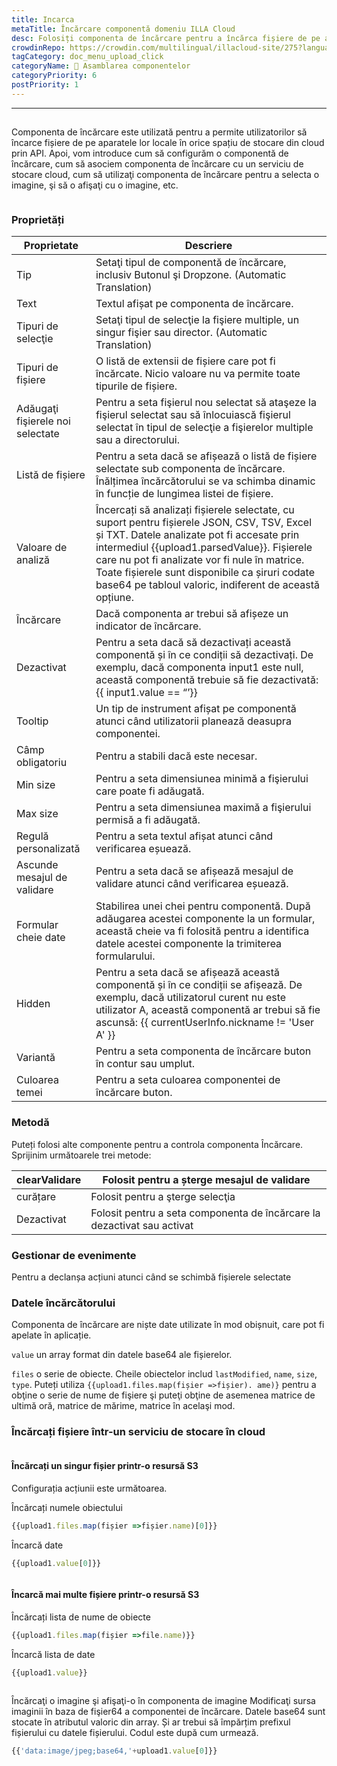 ```yaml
---
title: Incarca
metaTitle: Încărcare componentă domeniu ILLA Cloud
desc: Folosiți componenta de încărcare pentru a încărca fișiere de pe aparatele locale în orice spațiu de stocare în cloud
crowdinRepo: https://crowdin.com/multilingual/illacloud-site/275?languages=ro&filter=basic&value=0
tagCategory: doc_menu_upload_click
categoryName: 🧬 Asamblarea componentelor
categoryPriority: 6
postPriority: 1
---
```


* * *

## <h2 hidden>Încărcați</h2>

Componenta de încărcare este utilizată pentru a permite utilizatorilor să încarce fișiere de pe aparatele lor locale în orice spațiu de stocare din cloud prin API. Apoi, vom introduce cum să configurăm o componentă de încărcare, cum să asociem componenta de încărcare cu un serviciu de stocare cloud, cum să utilizaţi componenta de încărcare pentru a selecta o imagine, şi să o afişaţi cu o imagine, etc.

<img src='https://cdn.illacloud.com/official-website/img/docs/upload1.png' alt="" />

### Proprietăți

| Proprietate                      | Descriere                                                                                                                                                                                                                                                                                                                                              |
| -------------------------------- | ------------------------------------------------------------------------------------------------------------------------------------------------------------------------------------------------------------------------------------------------------------------------------------------------------------------------------------------------------ |
| Tip                              | Setaţi tipul de componentă de încărcare, inclusiv Butonul şi Dropzone. (Automatic Translation)                                                                                                                                                                                                                                                         |
| Text                             | Textul afișat pe componenta de încărcare.                                                                                                                                                                                                                                                                                                              |
| Tipuri de selecţie               | Setaţi tipul de selecţie la fişiere multiple, un singur fişier sau director. (Automatic Translation)                                                                                                                                                                                                                                                   |
| Tipuri de fișiere                | O listă de extensii de fișiere care pot fi încărcate. Nicio valoare nu va permite toate tipurile de fișiere.                                                                                                                                                                                                                                           |
| Adăugaţi fişierele noi selectate | Pentru a seta fişierul nou selectat să ataşeze la fişierul selectat sau să înlocuiască fişierul selectat în tipul de selecţie a fişierelor multiple sau a directorului.                                                                                                                                                                                |
| Listă de fișiere                 | Pentru a seta dacă se afișează o listă de fișiere selectate sub componenta de încărcare. Înălțimea încărcătorului se va schimba dinamic în funcție de lungimea listei de fișiere.                                                                                                                                                                      |
| Valoare de analiză               | Încercați să analizați fișierele selectate, cu suport pentru fișierele JSON, CSV, TSV, Excel și TXT. Datele analizate pot fi accesate prin intermediul {{upload1.parsedValue}}. Fișierele care nu pot fi analizate vor fi nule în matrice. Toate fișierele sunt disponibile ca șiruri codate base64 pe tabloul valoric, indiferent de această opțiune. |
| Încărcare                        | Dacă componenta ar trebui să afișeze un indicator de încărcare.                                                                                                                                                                                                                                                                                        |
| Dezactivat                       | Pentru a seta dacă să dezactivați această componentă și în ce condiții să dezactivați. De exemplu, dacă componenta input1 este null, această componentă trebuie să fie dezactivată: {{ input1.value == “’}}                                                                                                                                            |
| Tooltip                          | Un tip de instrument afișat pe componentă atunci când utilizatorii planează deasupra componentei.                                                                                                                                                                                                                                                      |
| Câmp obligatoriu                 | Pentru a stabili dacă este necesar.                                                                                                                                                                                                                                                                                                                    |
| Min size                         | Pentru a seta dimensiunea minimă a fişierului care poate fi adăugată.                                                                                                                                                                                                                                                                                  |
| Max size                         | Pentru a seta dimensiunea maximă a fişierului permisă a fi adăugată.                                                                                                                                                                                                                                                                                   |
| Regulă personalizată             | Pentru a seta textul afișat atunci când verificarea eșuează.                                                                                                                                                                                                                                                                                           |
| Ascunde mesajul de validare      | Pentru a seta dacă se afișează mesajul de validare atunci când verificarea eșuează.                                                                                                                                                                                                                                                                    |
| Formular cheie date              | Stabilirea unei chei pentru componentă. După adăugarea acestei componente la un formular, această cheie va fi folosită pentru a identifica datele acestei componente la trimiterea formularului.                                                                                                                                                       |
| Hidden                           | Pentru a seta dacă se afișează această componentă și în ce condiții se afișează. De exemplu, dacă utilizatorul curent nu este utilizator A, această componentă ar trebui să fie ascunsă: {{ currentUserInfo.nickname != 'User A' }}                                                                                                                    |
| Variantă                         | Pentru a seta componenta de încărcare buton în contur sau umplut.                                                                                                                                                                                                                                                                                      |
| Culoarea temei                   | Pentru a seta culoarea componentei de încărcare buton.                                                                                                                                                                                                                                                                                                 |

### Metodă

Puteți folosi alte componente pentru a controla componenta Încărcare. Sprijinim următoarele trei metode:

| clearValidare | Folosit pentru a șterge mesajul de validare                             |
| ------------- | ----------------------------------------------------------------------- |
| curățare      | Folosit pentru a şterge selecţia                                        |
| Dezactivat    | Folosit pentru a seta componenta de încărcare la dezactivat sau activat |

### Gestionar de evenimente

Pentru a declanșa acțiuni atunci când se schimbă fișierele selectate

### Datele încărcătorului

Componenta de încărcare are niște date utilizate în mod obișnuit, care pot fi apelate în aplicație.

`value` un array format din datele base64 ale fișierelor. 

`files` o serie de obiecte. Cheile obiectelor includ `lastModified`, `name`, `size`, `type`. Puteți utiliza `{{upload1.files.map(fișier =>fișier). ame)}` pentru a obţine o serie de nume de fişiere şi puteţi obţine de asemenea matrice de ultimă oră, matrice de mărime, matrice în acelaşi mod. 

### Încărcați fișiere într-un serviciu de stocare în cloud

<img src='https://cdn.illacloud.com/official-website/img/docs/upload2.gif' alt="" />

#### Încărcați un singur fișier printr-o resursă S3

Configurația acțiunii este următoarea. 

Încărcați numele obiectului

```jsx
{{upload1.files.map(fișier =>fișier.name)[0]}}
```

Încarcă date

```jsx
{{upload1.value[0]}}
```

<img src='https://cdn.illacloud.com/official-website/img/docs/upload3.png' alt="" />

#### Încarcă mai multe fișiere printr-o resursă S3

Încărcați lista de nume de obiecte

```jsx
{{upload1.files.map(fișier =>file.name)}}
```

Încarcă lista de date

```jsx
{{upload1.value}}
```

<img src='https://cdn.illacloud.com/official-website/img/docs/upload4.png' alt="" />

Încărcaţi o imagine şi afişaţi-o în componenta de imagine
Modificaţi sursa imaginii în baza de fişier64 a componentei de încărcare. Datele base64 sunt stocate în atributul valoric din array. Și ar trebui să împărțim prefixul fișierului cu datele fișierului. Codul este după cum urmează. 

```jsx
{{'data:image/jpeg;base64,'+upload1.value[0]}}
```

<img src='https://cdn.illacloud.com/official-website/img/docs/upload5.gif' alt="" />
